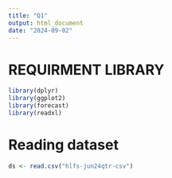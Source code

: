 ```yaml
---
title: "Q1"
output: html_document
date: "2024-09-02"
---
```


# REQUIRMENT LIBRARY
```r
library(dplyr)
library(ggplot2)
library(forecast)
library(readxl)
```


# Reading dataset 
```r
ds <- read.csv("hlfs-jun24qtr-csv")
```

